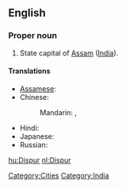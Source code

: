 ==English==
{{wikipedia}}

===Proper noun===
{{en-proper noun}}

# State capital of [[Assam]] ([[India]]).

====Translations====
{{trans-top|state capital of Assam, India}}
* [[Assamese]]: {{t|as|দিছপুৰ|sc=Beng}}
* Chinese:
*: Mandarin: {{t|zh|第斯普爾|sc=Hani}},  {{t|zh|第斯普尔|tr=Dìsīpǔ'ěr|sc=Hani}}
{{trans-mid}}
* Hindi: {{t|hi|दिसपुर|tr=dispur|sc=Deva}}
* Japanese: {{t|ja|ディスプル|tr=Disupuru|sc=Jpan}}
* Russian: {{t|ru|Диспур|m|tr=Dispúr|sc=Cyrl}}
{{trans-bottom}}

[[Category:Cities]]
[[Category:India]]

[[hu:Dispur]]
[[nl:Dispur]]
